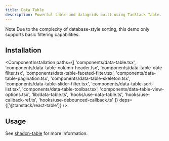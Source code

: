 ```yaml
---
title: Data Table
description: Powerful table and datagrids built using TanStack Table.
---
```


<ComponentPreview name='data-table/data-table' />

<Alert>
  <AlertTitle>Note</AlertTitle>
  <AlertDescription>
    Due to the complexity of database-style sorting, this demo only supports basic filtering
    capabilities.
  </AlertDescription>
</Alert>

## Installation

<ComponentInstallation
  paths={[
    'components/data-table.tsx',
    'components/data-table-column-header.tsx',
    'components/data-table-date-filter.tsx',
    'components/data-table-faceted-filter.tsx',
    'components/data-table-pagination.tsx',
    'components/data-table-skeleton.tsx',
    'components/data-table-slider-filter.tsx',
    'components/data-table-sort-list.tsx',
    'components/data-table-toolbar.tsx',
    'components/data-table-view-options.tsx',
    'lib/data-table.ts',
    'hooks/use-data-table.ts',
    'hooks/use-callback-ref.ts',
    'hooks/use-debounced-callback.ts'
  ]}
  deps={['@tanstack/react-table']}
/>

## Usage

See [shadcn-table](https://table.sadmn.com) for more information.
